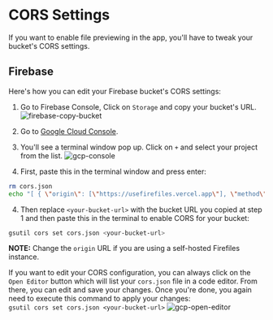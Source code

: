 
# CORS Settings

If you want to enable file previewing in the app, you'll have to tweak your bucket's CORS settings.

## Firebase

Here's how you can edit your Firebase bucket's CORS settings:

1. Go to Firebase Console, Click on `Storage` and copy your bucket's URL.
![firebase-copy-bucket](/firebase-copy-bucket.png)

1. Go to [Google Cloud Console](https://console.cloud.google.com/home/dashboard?cloudshell=true).

2. You'll see a terminal window pop up. Click on `+` and select your project from the list.
![gcp-console](/gcp-console.png)

3. First, paste this in the terminal window and press enter:
```bash
rm cors.json 
echo "[ { \"origin\": [\"https://usefirefiles.vercel.app\"], \"method\": [\"GET\"], \"maxAgeSeconds\": 3600 } ]" >> cors.json
```

4. Then replace `<your-bucket-url>` with the bucket URL you copied at step 1 and then paste this in the terminal to enable CORS for your bucket:
```bash
gsutil cors set cors.json <your-bucket-url>
```

**NOTE:** Change the `origin` URL if you are using a self-hosted Firefiles instance.

If you want to edit your CORS configuration, you can always click on the `Open Editor` button which will list your `cors.json` file in a code editor. From there, you can edit and save your changes. Once you're done, you again need to execute this command to apply your changes:  
`gsutil cors set cors.json <your-bucket-url>`
![gcp-open-editor](/gcp-open-editor.png)
